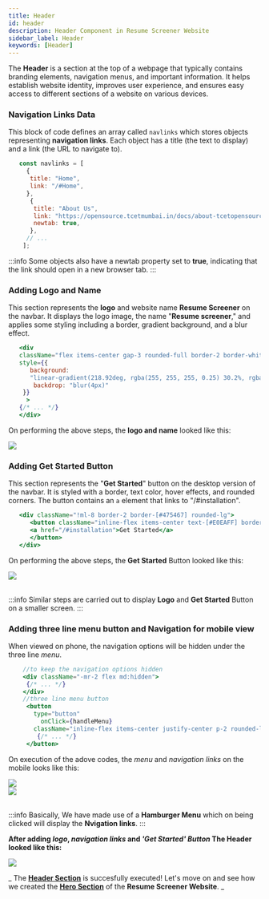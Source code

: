 ```yaml
---
title: Header
id: header
description: Header Component in Resume Screener Website
sidebar_label: Header
keywords: [Header]
---
```


The **Header** is a section at the top of a webpage that typically contains branding elements, navigation menus, and important information. It helps establish website identity, improves user experience, and ensures easy access to different sections of a website on various devices.

 ### Navigation Links Data

 This block of code defines an array called `navlinks` which stores objects representing **navigation links**. Each object has a title (the text to display) and a link (the URL to navigate to). 
  

  ```jsx title="Navbar.jsx"{3-4,7-8}showLineNumbers 
     const navlinks = [
       {
        title: "Home",
        link: "/#Home",
       },
        {
         title: "About Us",
         link: "https://opensource.tcetmumbai.in/docs/about-tcetopensource",
         newtab: true,
        },
       // ...
      ];
  ````
  

:::info
   Some objects also have a newtab property set to **true**, indicating that the link should open in a new browser tab.
:::
### Adding Logo and Name

This section represents the **logo** and website name **Resume Screener** on the navbar. It displays the logo image, the name "**Resume screener**," and applies some styling including a border, gradient background, and a blur effect.

  ```jsx title="Navbar.jsx"{2}showLineNumbers
     <div
     className="flex items-center gap-3 rounded-full border-2 border-white border-opacity-25"
     style={{
        background:
        "linear-gradient(218.92deg, rgba(255, 255, 255, 0.25) 30.2%, rgba(255, 255, 255, 0) 105.59%)",
         backdrop: "blur(4px)"
      }}
       >
     {/* ... */}
     </div>
  ```
On performing the above steps, the **logo and name** looked like this: 


<div style={{ display: "flex", justifyContent: "center", alignItems: "center" }}>
  <img src={logo} style={{ border: "1px solid gray" }} />
</div>

### Adding Get Started Button

This section represents the "**Get Started**" button on the desktop version of the navbar. It is styled with a border, text color, hover effects, and rounded corners. The button contains an `a` element that links to "/#installation".

  ```jsx title="Navbar.jsx"{2-4}showLineNumbers
     <div className="!ml-8 border-2 border-[#475467] rounded-lg">
        <button className="inline-flex items-center text-[#E0EAFF] border-1 border-white py-1 px-2 focus:outline-none rounded md:mt-0 hover:bg-[#475467] hover:text-[#E0EAFF] text-base 2xl:text-lg">
        <a href="/#installation">Get Started</a>
        </button>
     </div>
  ```
On performing the above steps, the **Get Started** Button looked like this: 


<div style={{ display: "flex", justifyContent: "center", alignItems: "center" }}>
  <img src={button} style={{ border: "1px solid gray" }} />
</div>
<br  />

:::info
   Similar steps are carried out to display **Logo** and **Get Started** Button on a smaller screen.
:::
### Adding three line menu button and Navigation for mobile view 

When viewed on phone, the navigation options will be hidden under the three line *menu*. 

  ```jsx title="Navbar.jsx"{2,7-10}showLineNumbers
      //to keep the navigation options hidden
      <div className="-mr-2 flex md:hidden">
       {/* ... */}
      </div>
      //three line menu button
       <button
         type="button"
           onClick={handleMenu}
         className="inline-flex items-center justify-center p-2 rounded-lg text-white hover:ring-white focus:outline-none focus:ring-2 focus:rig-offset-2 focus:ring-offset-white focus:ring-white">
          {/* ... */}
       </button>
  ```


On execution of the adove codes, the *menu* and *navigation links* on the mobile looks like this:


<div style={{ display: "flex", justifyContent: "center", alignItems: "center" }}>
  <img src={hamburger} style={{ border: "1px solid gray" }} />
</div>


<div style={{ display: "flex", justifyContent: "center", alignItems: "center" }}>
  <img src={nav} style={{ border: "1px solid gray" }} />
</div>
<br/>


:::info
Basically, We have made use of a **Hamburger Menu** which on being clicked will display the **Nvigation links**.
:::

   **After adding *logo*, *navigation links* and *'Get Started' Button* The Header looked like this:**


 <div style={{ display: "flex", justifyContent: "center", alignItems: "center" }}> 
  <img src={header} style={{ border: "1px solid gray" }} />
 </div> 


_ The [**Header Section**](header) is succesfully executed! Let's move on and see how we created the [**Hero Section**](hero) of the **Resume Screener Website**. _


